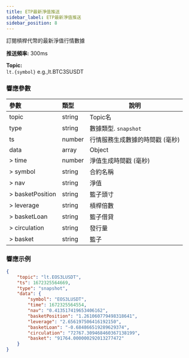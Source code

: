 ```yaml
---
title: ETP最新淨值推送
sidebar_label: ETP最新淨值推送
sidebar_position: 8
---
```


訂閱槓桿代幣的最新淨值行情數據

**推送頻率:** 300ms

**Topic:**<br/>
`lt.{symbol}` e.g.,lt.BTC3SUSDT

### 響應參數
| 參數 | 類型 | 說明|
|:----- |:-----|----- |
|topic |string |Topic名 |
|type |string |數據類型. `snapshot` |
|ts |number |行情服務生成數據的時間戳 (毫秒) |
|data |array |Object |
|> time |number |淨值生成時間戳 (毫秒) |
|> symbol |string |合約名稱 |
|> nav |string |淨值 |
|> basketPosition |string |籃子頭寸 |
|> leverage |string |槓桿倍數 |
|> basketLoan |string |籃子借貸 |
|> circulation |string |發行量 |
|> basket |string |籃子 |

### 響應示例

```json
{
    "topic": "lt.EOS3LUSDT",
    "ts": 1672325564669,
    "type": "snapshot",
    "data": {
        "symbol": "EOS3LUSDT",
        "time": 1672325564554,
        "nav": "0.413517419653406162",
        "basketPosition": "1.261060779498318641",
        "leverage": "2.656197506416192150",
        "basketLoan": "-0.684866519289629374",
        "circulation": "72767.309468460367138199",
        "basket": "91764.000000292013277472"
    }
}
```